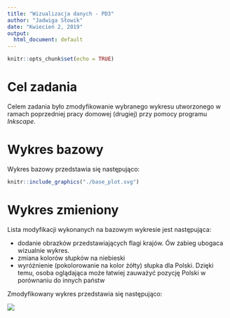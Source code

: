 ```yaml
---
title: "Wizualizacja danych - PD3"
author: "Jadwiga Słowik"
date: "Kwiecień 2, 2019"
output:
  html_document: default
---
```


```r
knitr::opts_chunk$set(echo = TRUE)
```

# Cel zadania
Celem zadania było zmodyfikowanie wybranego wykresu utworzonego w ramach poprzedniej pracy domowej (drugiej)
przy pomocy programu *Inkscape*.

# Wykres bazowy
Wykres bazowy przedstawia się następująco:


```r
knitr::include_graphics("./base_plot.svg")
```

# Wykres zmieniony
Lista modyfikacji wykonanych na bazowym wykresie jest następująca:

* dodanie obrazków przedstawiających flagi krajów. Ów zabieg ubogaca wizualnie wykres.
* zmiana kolorów słupków na niebieski
* wyróżnienie (pokolorowanie na kolor żółty) słupka dla Polski. Dzięki temu, osoba oglądająca może łatwiej zauważyć pozycję Polski w porównaniu do innych państw

Zmodyfikowany wykres przedstawia się następująco:

![](changed_plot.png)